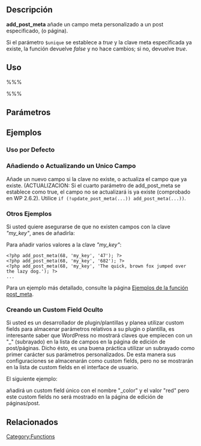 ==Descripción==

'''add_post_meta''' añade un campo meta personalizado a un post especificado, (o página).

Si el parámetro <tt>$unique</tt> se establece a <var>true</var> y la clave meta especificada ya existe, la función devuelve <var>false</var> y no hace cambios; si no, devuelve <var>true</var>.

==Uso==

%%% <?php add_post_meta($post_id, $meta_key, $meta_value, $unique); ?> %%%

==Parámetros==

{{Parameter|$post_id|integer|El ID del post al que queremos añadir un campo presonalizado.}}
{{Parameter|$meta_key|string|La clave del campo personalizado que usted va a añadir.}}
{{Parameter|$meta_value|string|El valor del campo personalizado que usted va a añadir.}}
{{Parameter|$unique|boolean|Si usted quiere o no que la clave sea única. Cuando se establece true, esto asegurará que no existe ya un campo personalizado adjunto a este post con <tt>$meta_key</tt> como su clave, y, si este campo ya existe, la clave no se añadirá.|optional|false}}

==Ejemplos==

===Uso por Defecto===

 <?php add_post_meta(68, 'my_key', 47); ?>

===Añadiendo o Actualizando un Unico Campo===

Añade un nuevo campo si la clave no existe, o actualiza el campo que ya existe.
(ACTUALIZACION: Si el cuarto parámetro de add_post_meta se establece como true, el campo no se actualizará is ya existe (comprobado en WP 2.6.2). Utilice <tt>if (!update_post_meta(...)) add_post_meta(...))</tt>.

  <?php add_post_meta(7, 'fruit', 'banana', true) o update_post_meta(7, 'fruit', 'banana'); ?>

===Otros Ejemplos===

Si usted quiere asegurarse de que no existen campos con la clave ''"my_key"'', anes de añadirla:
 <?php add_post_meta(68, 'my_key', '47', true); ?>
Para añadir varios valores a la clave ''"my_key"'':
<pre><?php add_post_meta(68, 'my_key', '47'); ?>
<?php add_post_meta(68, 'my_key', '682'); ?>
<?php add_post_meta(68, 'my_key', 'The quick, brown fox jumped over the lazy dog.'); ?>
...</pre>
Para un ejemplo más detallado, consulte la página [[Referencia_de_Funciones/Ejemplos de la función post_meta|Ejemplos de la función post_meta]].

=== Creando un Custom Field Oculto ===

Si usted es un desarrollador de plugin/plantillas y planea utilizar custom fields para almacenar parámetros relativos a su plugin o plantilla, es interesante saber que WordPress no mostrará claves que empiecen con un  "_" (subrayado) en la lista de campos en la página de edición de post/páginas. Dicho ésto, es una buena práctica utilizar un subrayado como primer carácter sus parámetros personalizados. De esta manera sus configuraciones se almacenarán como custom fields, pero no se mostrarán en la lista de custom fields en el interface de usuario.

El siguiente ejemplo:
 <?php add_post_meta(68, '_color', 'red', true); ?>
añadirá un custom field único con el nombre "_color" y el valor "red" pero este custom fields no será mostrado en la página de edición de páginas/post.

==Relacionados==

{{Post Meta Tags}}

{{Tag Footer}}

[[Category:Functions]]
